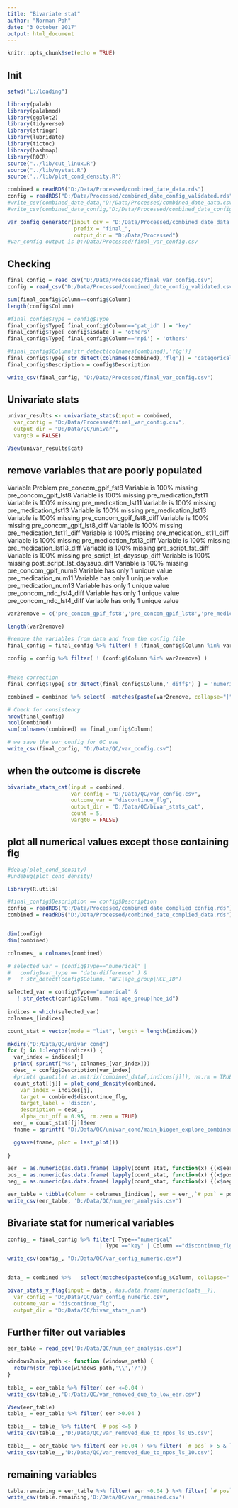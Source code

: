 ```yaml
---
title: "Bivariate stat"
author: "Norman Poh"
date: "3 October 2017"
output: html_document
---
```


```r
knitr::opts_chunk$set(echo = TRUE)
```

## Init
```r
setwd("L:/loading")

library(palab)
library(palabmod)
library(ggplot2)
library(tidyverse)
library(stringr)
library(lubridate)
library(tictoc)
library(hashmap)
library(ROCR)
source("../lib/cut_linux.R")
source("../lib/mystat.R")
source('../lib/plot_cond_density.R')

```

```r
combined = readRDS("D:/Data/Processed/combined_date_data.rds")
config = readRDS("D:/Data/Processed/combined_date_config_validated.rds")
#write_csv(combined_date_data,"D:/Data/Processed/combined_date_data.csv")
#write_csv(combined_date_config,"D:/Data/Processed/combined_date_config_validated.csv")

var_config_generator(input_csv = "D:/Data/Processed/combined_date_data.csv",
                     prefix = "final_",
                     output_dir = "D:/Data/Processed")
#var_config output is D:/Data/Processed/final_var_config.csv
```

## Checking

```r
final_config = read_csv("D:/Data/Processed/final_var_config.csv")
config = read_csv("D:/Data/Processed/combined_date_config_validated.csv")

sum(final_config$Column==config$Column)
length(config$Column)

#final_config$Type = config$Type
final_config$Type[ final_config$Column=='pat_id' ] = 'key'
final_config$Type[ config$isdate ] = 'others'
final_config$Type[ final_config$Column=='npi'] = 'others'

#final_config$Column[str_detect(colnames(combined),'flg')]
final_config$Type[ str_detect(colnames(combined),'flg')] = 'categorical'
final_config$Description = config$Description

write_csv(final_config, "D:/Data/Processed/final_var_config.csv")
```
## Univariate stats

```r
univar_results <- univariate_stats(input = combined,
  var_config = "D:/Data/Processed/final_var_config.csv",
  output_dir = "D:/Data/QC/univar",
  vargt0 = FALSE)

View(univar_results$cat)

```
## remove variables that are poorly populated
Variable	Problem
pre_concom_gpif_fst8	Variable is 100% missing
pre_concom_gpif_lst8	Variable is 100% missing
pre_medication_fst11	Variable is 100% missing
pre_medication_lst11	Variable is 100% missing
pre_medication_fst13	Variable is 100% missing
pre_medication_lst13	Variable is 100% missing
pre_concom_gpif_fst8_diff	Variable is 100% missing
pre_concom_gpif_lst8_diff	Variable is 100% missing
pre_medication_fst11_diff	Variable is 100% missing
pre_medication_lst11_diff	Variable is 100% missing
pre_medication_fst13_diff	Variable is 100% missing
pre_medication_lst13_diff	Variable is 100% missing
pre_script_fst_diff	Variable is 100% missing
pre_script_lst_dayssup_diff	Variable is 100% missing
post_script_lst_dayssup_diff	Variable is 100% missing
pre_concom_gpif_num8	Variable has only 1 unique value
pre_medication_num11	Variable has only 1 unique value
pre_medication_num13	Variable has only 1 unique value
pre_concom_ndc_fst4_diff	Variable has only 1 unique value
pre_concom_ndc_lst4_diff	Variable has only 1 unique value

```r
var2remove = c('pre_concom_gpif_fst8','pre_concom_gpif_lst8','pre_medication_fst11','pre_medication_lst11','pre_medication_fst13','pre_medication_lst13','pre_concom_gpif_fst8_diff','pre_concom_gpif_lst8_diff','pre_medication_fst11_diff','pre_medication_lst11_diff','pre_medication_fst13_diff','pre_medication_lst13_diff','pre_script_fst_diff','pre_script_lst_dayssup_diff','post_script_lst_dayssup_diff','pre_concom_gpif_num8','pre_medication_num11','pre_medication_num13','pre_concom_ndc_fst4_diff','pre_concom_ndc_lst4_diff')

length(var2remove)

#remove the variables from data and from the config file
final_config = final_config %>% filter( ! (final_config$Column %in% var2remove) )

config = config %>% filter( ! (config$Column %in% var2remove) )


#make correction
final_config$Type[ str_detect(final_config$Column,'_diff$') ] = 'numerical'

combined = combined %>% select( -matches(paste(var2remove, collapse="|"))) 

# Check for consistency
nrow(final_config) 
ncol(combined)
sum(colnames(combined) == final_config$Column)

# we save the var_config for QC use
write_csv(final_config, "D:/Data/QC/var_config.csv")
```

## when the outcome is discrete
```r
bivariate_stats_cat(input = combined, 
                    var_config = "D:/Data/QC/var_config.csv",
                    outcome_var = "discontinue_flg", 
                    output_dir = "D:/Data/QC/bivar_stats_cat",
                    count = 5, 
                    vargt0 = FALSE)
```

## plot all numerical values except those containing flg

```r
#debug(plot_cond_density)
#undebug(plot_cond_density)

library(R.utils)

#final_config$Description == config$Description
config = readRDS("D:/Data/Processed/combined_date_complied_config.rds")
combined = readRDS("D:/Data/Processed/combined_date_complied_data.rds")


dim(config)
dim(combined)

colnames_ = colnames(combined)

# selected_var = (config$Type=="numerical" |
#   config$var_type == "date-difference" ) & 
#   ! str_detect(config$Column, "NPI|age_group|HCE_ID")

selected_var = config$Type=="numerical" &
   ! str_detect(config$Column, "npi|age_group|hce_id")
        
indices = which(selected_var)
colnames_[indices]

count_stat = vector(mode = "list", length = length(indices))

mkdirs("D:/Data/QC/univar_cond")
for (j in 1:length(indices)) {
  var_index = indices[j]
  print( sprintf("%s", colnames_[var_index]))
  desc_ = config$Description[var_index]
  #print( quantile( as.matrix(combined_data[,indices[j]]), na.rm = TRUE) ) 
  count_stat[[j]] = plot_cond_density(combined, 
    var_index = indices[j], 
    target = combined$discontinue_flg,
    target_label = 'discon',
    description = desc_,
    alpha_cut_off = 0.95, rm.zero = TRUE)
  eer_ = count_stat[[j]]$eer
  fname = sprintf( "D:/Data/QC/univar_cond/main_biogen_explore_combined_data_datediff__cond_density__%s.png",colnames_[indices[j]] )

  ggsave(fname, plot = last_plot())
  
}

eer_ = as.numeric(as.data.frame( lapply(count_stat, function(x) {(x$eer)})) )
pos_ = as.numeric(as.data.frame( lapply(count_stat, function(x) {(x$pos)})) )
neg_ = as.numeric(as.data.frame( lapply(count_stat, function(x) {(x$neg)})) )

eer_table = tibble(Column = colnames_[indices], eer = eer_,`# pos` = pos_, `# neg` = neg_)
write_csv(eer_table, 'D:/Data/QC/num_eer_analysis.csv')

```

## Bivariate stat for numerical variables

```r
config_ = final_config %>% filter( Type=="numerical" 
                             | Type =="key" | Column =="discontinue_flg")

write_csv(config_, "D:/Data/QC/var_config_numeric.csv")


data_ = combined %>%   select(matches(paste(config_$Column, collapse="|")))

bivar_stats_y_flag(input = data_, #as.data.frame(numeric(data__)), 
  var_config = "D:/Data/QC/var_config_numeric.csv",
  outcome_var = "discontinue_flg",
  output_dir = "D:/Data/QC/bivar_stats_num")
```

## Further filter out variables
```r
eer_table = read_csv('D:/Data/QC/num_eer_analysis.csv')

windows2unix_path <- function (windows_path) {
  return(str_replace(windows_path,'\\','/'))
}
  
table_ = eer_table %>% filter( eer <=0.04 )
write_csv(table_,'D:/Data/QC/var_removed_due_to_low_eer.csv')

View(eer_table)
table_ = eer_table %>% filter( eer >0.04 )

table__ = table_ %>% filter( `# pos`<=5 )
write_csv(table__,'D:/Data/QC/var_removed_due_to_npos_ls_05.csv')

table__ = eer_table %>% filter( eer >0.04 ) %>% filter( `# pos` > 5 & `# pos`<=10 )
write_csv(table__,'D:/Data/QC/var_removed_due_to_npos_ls_10.csv')

```

## remaining variables
```r

table.remaining = eer_table %>% filter( eer >0.04 ) %>% filter( `# pos`>10 ) 
write_csv(table.remaining,'D:/Data/QC/var_remained.csv')

```